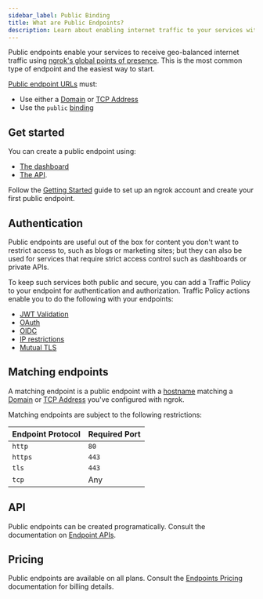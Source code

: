 ```yaml
---
sidebar_label: Public Binding
title: What are Public Endpoints?
description: Learn about enabling internet traffic to your services with public endpoints.
---
```


Public endpoints enable your services to receive geo-balanced internet traffic using [ngrok's global points of presence](/docs/universal-gateway/edges/). This is the most common type of endpoint and the easiest way to start.

[Public endpoint URLs](/docs/universal-gateway/what-are-endpoint-urls/) must:

- Use either a [Domain](/universal-gateway/domains/what-are-domains/) or [TCP Address](/universal-gateway/tcp-addresses/)
- Use the `public` [binding](/docs/universal-gateway/bindings/)

## Get started

You can create a public endpoint using:

- [The dashboard](https://dashboard.ngrok.com/endpoints)
- [The API](/docs/api/resources/endpoints/#create-endpoint).

Follow the [Getting Started](/docs/getting-started/) guide to set up an ngrok account and create your first public endpoint.

## Authentication

Public endpoints are useful out of the box for content you don't want to restrict access to, such as blogs or marketing sites; but they can also be used for services that require strict access control such as dashboards or private APIs.

To keep such services both public and secure, you can add a Traffic Policy to your endpoint for authentication and authorization. Traffic Policy actions enable you to do the following with your endpoints:

- [JWT Validation](/docs/traffic-policy/actions/jwt-validation/)
- [OAuth](/docs/traffic-policy/actions/oauth/)
- [OIDC](/docs/traffic-policy/actions/oidc/)
- [IP restrictions](/docs/traffic-policy/actions/restrict-ips/)
- [Mutual TLS](/docs/traffic-policy/actions/terminate-tls/#example-traffic-policy-document)

## Matching endpoints

A matching endpoint is a public endpoint with a [hostname](https://en.wikipedia.org/wiki/Hostname.) matching a [Domain](/universal-gateway/what-are-domains) or [TCP Address](/universal-gateway/) you've configured with ngrok.

Matching endpoints are subject to the following restrictions:

| Endpoint Protocol | Required Port |
| ----------------- | ------------- |
| `http`            | `80`          |
| `https`           | `443`         |
| `tls`             | `443`         |
| `tcp`             | Any           |

## API

Public endpoints can be created programatically. Consult the documentation on
[Endpoint APIs](/api/resources/endpoints/).

## Pricing

Public endpoints are available on all plans. Consult the [Endpoints
Pricing](/universal-gateway/endpoints/#pricing) documentation for
billing details.
